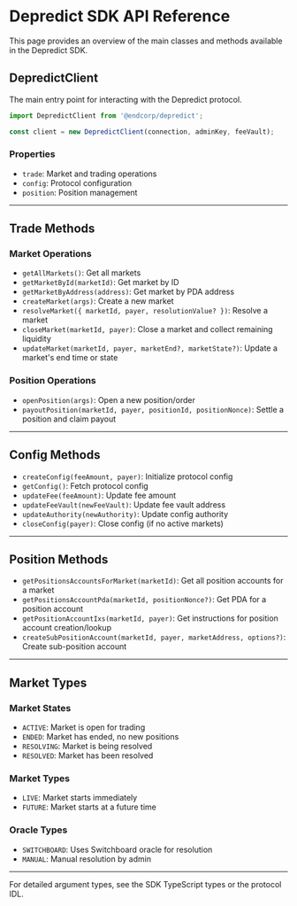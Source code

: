 # Depredict SDK API Reference

This page provides an overview of the main classes and methods available in the Depredict SDK.

## DepredictClient

The main entry point for interacting with the Depredict protocol.

```typescript
import DepredictClient from '@endcorp/depredict';

const client = new DepredictClient(connection, adminKey, feeVault);
```

### Properties
- `trade`: Market and trading operations
- `config`: Protocol configuration
- `position`: Position management

---

## Trade Methods

### Market Operations
- `getAllMarkets()`: Get all markets
- `getMarketById(marketId)`: Get market by ID
- `getMarketByAddress(address)`: Get market by PDA address
- `createMarket(args)`: Create a new market
- `resolveMarket({ marketId, payer, resolutionValue? })`: Resolve a market
- `closeMarket(marketId, payer)`: Close a market and collect remaining liquidity
- `updateMarket(marketId, payer, marketEnd?, marketState?)`: Update a market's end time or state

### Position Operations
- `openPosition(args)`: Open a new position/order
- `payoutPosition(marketId, payer, positionId, positionNonce)`: Settle a position and claim payout

---

## Config Methods

- `createConfig(feeAmount, payer)`: Initialize protocol config
- `getConfig()`: Fetch protocol config
- `updateFee(feeAmount)`: Update fee amount
- `updateFeeVault(newFeeVault)`: Update fee vault address
- `updateAuthority(newAuthority)`: Update config authority
- `closeConfig(payer)`: Close config (if no active markets)

---

## Position Methods

- `getPositionsAccountsForMarket(marketId)`: Get all position accounts for a market
- `getPositionsAccountPda(marketId, positionNonce?)`: Get PDA for a position account
- `getPositionAccountIxs(marketId, payer)`: Get instructions for position account creation/lookup
- `createSubPositionAccount(marketId, payer, marketAddress, options?)`: Create sub-position account

---

## Market Types

### Market States
- `ACTIVE`: Market is open for trading
- `ENDED`: Market has ended, no new positions
- `RESOLVING`: Market is being resolved
- `RESOLVED`: Market has been resolved

### Market Types
- `LIVE`: Market starts immediately
- `FUTURE`: Market starts at a future time

### Oracle Types
- `SWITCHBOARD`: Uses Switchboard oracle for resolution
- `MANUAL`: Manual resolution by admin

---

For detailed argument types, see the SDK TypeScript types or the protocol IDL. 